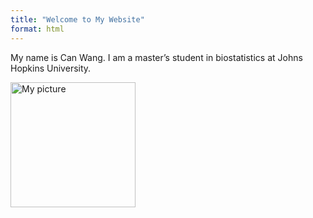 ```yaml
---
title: "Welcome to My Website"
format: html
---
```



My name is Can Wang. I am a master’s student in biostatistics at Johns Hopkins University.

<img src="picture.jpg" alt="My picture" width="200">  